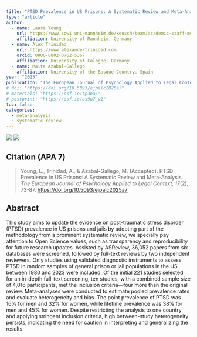 ```yaml
---
title: "PTSD Prevalence in US Prisons: A Systematic Review and Meta-Analysis."
type: "article"
author:  
  - name: Laura Young
    url: https://www.sowi.uni-mannheim.de/keusch/team/academic-staff-members/young-laura/
    affiliation: University of Mannheim, Germany
  - name: Alex Trinidad
    url: https://www.alexandertrinidad.com 
    orcid: 0000-0002-0762-5367
    affiliation: University of Cologne, Germany
  - name: Maite Azabal-Gallego
    affiliation: University of the Basque Country, Spain
year: "2025"
publication: "The European Journal of Psychology Applied to Legal Context"
# doi: "https://doi.org/10.5093/ejpalc2025a7"
# materials: "https://osf.io/tp3ba/"
# postprint: "https://osf.io/as9u7_v1"
toc: false
categories:
  - meta-analysis
  - systematic review
---
```



[![](https://img.shields.io/badge/Final_Version-Published_Version_OA-blue)](https://journals.copmadrid.org/ejpalc/archivos/1889-1861-ejpalc-17-2-0073.pdf)
[![](https://img.shields.io/badge/Documents-Supplementary_Materials-darkred)](https://osf.io/tp3ba/) 

## Citation (APA 7)

> Young, L., Trinidad, A., & Azabal-Gallego, M. (Accepted). PTSD Prevalence in US Prisons: A Systematic Review and Meta-Analysis. *The European Journal of Psychology Applied to Legal Context, 17*(2), 73-87. <https://doi.org/10.5093/ejpalc2025a7>

## Abstract
This study aims to update the evidence on post-traumatic stress disorder (PTSD) prevalence in US prisons and jails by adopting part of the methodology from a prominent systematic review, we specially pay attention to Open Science values, such as transparency and reproducibility for future research updates. Assisted by ASReview, 36,052 papers from six databases were screened, followed by full-text reviews by two independent reviewers. Only studies using validated diagnostic instruments to assess PTSD in random samples of general prison or jail populations in the US between 1980 and 2023 were included. Of the initial 221 studies selected for an in-depth full-text screening, ten studies, with a combined sample size of 4,016 participants, met the inclusion criteria—four more than the original review.
Meta-analyses were conducted to estimate pooled prevalence rates and evaluate heterogeneity and bias. The point prevalence of PTSD was 16% for men and 32% for women, while lifetime prevalence was 38% for men and 45% for women. Despite restricting the analysis to one country and applying stringent inclusion criteria, high between-study heterogeneity persists, indicating the need for caution in interpreting and generalizing the results.

